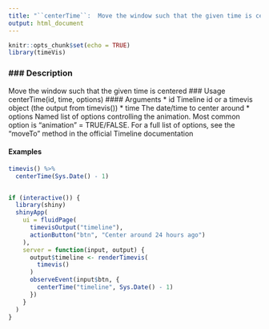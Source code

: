 ---
title: "``centerTime``:  Move the window such that the given time is centered"
output: html_document
---

```{r setup, include=FALSE}
knitr::opts_chunk$set(echo = TRUE)
library(timeVis)
```



### ### Description
Move the window such that the given time is centered
### Usage
centerTime(id, time, options)
#### Arguments 
* id Timeline id or a timevis object (the output from timevis())
* time The date/time to center around
* options Named list of options controlling the animation. Most common option is "animation" = TRUE/FALSE.
For a full list of options, see the "moveTo" method in the official Timeline documentation

#### Examples
```{r}
timevis() %>%
  centerTime(Sys.Date() - 1)


if (interactive()) {
  library(shiny)
  shinyApp(
    ui = fluidPage(
      timevisOutput("timeline"),
      actionButton("btn", "Center around 24 hours ago")
    ),
    server = function(input, output) {
      output$timeline <- renderTimevis(
        timevis()
      )
      observeEvent(input$btn, {
        centerTime("timeline", Sys.Date() - 1)
      })
    }
  )
}
```
